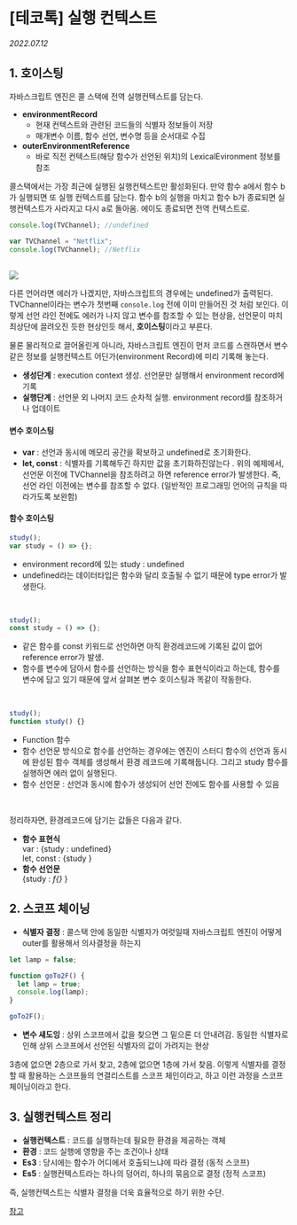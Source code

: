 
# \[테코톡] 실행 컨텍스트

_2022.07.12_

## 1\. 호이스팅

자바스크립트 엔진은 콜 스택에 전역 실행컨텍스트를 담는다.

- **environmentRecord**
  - 현재 컨텍스트와 관련된 코드들의 식별자 정보들이 저장
  - 매개변수 이름, 함수 선언, 변수명 등을 순서대로 수집
- **outerEnvironmentReference**
  - 바로 직전 컨텍스트\(해당 함수가 선언된 위치)의 LexicalEvironment 정보를 참조

콜스택에서는 가장 최근에 실행된 실행컨텍스트만 활성화된다. 만약 함수 a에서 함수 b가 실행되면 또 실행 컨텍스트를 담는다. 함수 b의 실행을 마치고 함수 b가 종료되면 실행컨텍스트가 사라지고 다시 a로 돌아옴. 에이도 종료되면 전역 컨텍스트로.

```js
console.log(TVChannel); //undefined

var TVChannel = "Netflix";
console.log(TVChannel); //Netflix
```

<br />

<Img src="https://img1.daumcdn.net/thumb/R1280x0/?scode=mtistory2&fname=https%3A%2F%2Fblog.kakaocdn.net%2Fdn%2FbFFKR0%2FbtrG8z1MhDp%2Fxqs8VND63bjwuLpAV4XXG0%2Fimg.png" />

다른 언어라면 에러가 나겠지만, 자바스크립트의 경우에는 undefined가 출력된다. TVChannel이라는 변수가 첫번째 `console.log` 전에 이미 만들어진 것 처럼 보인다. 이렇게 선언 라인 전에도 에러가 나지 않고 변수를 참조할 수 있는 현상을, 선언문이 마치 최상단에 끌려오진 듯한 현상인듯 해서, **호이스팅**이라고 부른다.

물론 물리적으로 끌어올린게 아니라, 자바스크립트 엔진이 먼저 코드를 스캔하면서 변수 같은 정보를 실행컨텍스트 어딘가\(environment Record)에 미리 기록해 놓는다.

- **생성단계** : execution context 생성. 선언문만 실행해서 environment record에 기록
- **실행단계** : 선언문 외 나머지 코드 순차적 실행. environment record를 참조하거나 업데이트

#### 변수 호이스팅

- **var** : 선언과 동시에 메모리 공간을 확보하고 undefined로 초기화한다.
- **let, const** : 식별자를 기록해두긴 하지만 값을 초기화하진않는다 . 위의 예제에서, 선언문 이전에 TVChannel을 참조하려고 하면 reference error가 발생한다. 즉, 선언 라인 이전에는 변수를 참조할 수 없다. \(일반적인 프로그래밍 언어의 규칙을 따라가도록 보완함)

#### 함수 호이스팅

```js
study();
var study = () => {};
```

- environment record에 있는 study : undefined
- undefined라는 데이터타입은 함수와 달리 호출될 수 없기 때문에 type error가 발생한다.

<br />

```js
study();
const study = () => {};
```

- 같은 함수를 const 키워드로 선언하면 아직 환경레코드에 기록된 값이 없어 reference error가 발생.
- 함수를 변수에 담아서 함수를 선언하는 방식을 함수 표현식이라고 하는데, 함수를 변수에 담고 있기 때문에 앞서 살펴본 변수 호이스팅과 똑같이 작동한다.

<br />

```js
study();
function study() {}
```

- Function 함수
- 함수 선언문 방식으로 함수를 선언하는 경우에는 엔진이 스터디 함수의 선언과 동시에 완성된 함수 객체를 생성해서 환경 레코드에 기록해둡니다. 그리고 study 함수를 실행하면 에러 없이 실행된다.
- 함수 선언문 : 선언과 동시에 함수가 생성되어 선언 전에도 함수를 사용할 수 있음

<br />

정리하자면, 환경레코드에 담기는 값들은 다음과 같다.

- **함수 표현식**  
  var : \{study : undefined}  
  let, const : \{study }
- **함수 선언문**  
  \{study : _f{}_ }

## 2\. 스코프 체이닝

- **식별자 결정** : 콜스택 안에 동일한 식별자가 여럿일때 자바스크립트 엔진이 어떻게 outer를 활용해서 의사결정을 하는지

```js
let lamp = false;

function goTo2F() {
  let lamp = true;
  console.log(lamp);
}

goTo2F();
```

- **변수 섀도잉** : 상위 스코프에서 값을 찾으면 그 밑으론 더 안내려감. 동일한 식별자로 인해 상위 스코프에서 선언된 식별자의 값이 가려지는 현상

3층에 없으면 2층으로 가서 찾고, 2층에 없으면 1층에 가서 찾음. 이렇게 식별자를 결정할 때 활용하는 스코프들의 연결리스트를 스코프 체인이라고, 하고 이런 과정을 스코프체이닝이라고 한다.

## 3\. 실행컨텍스트 정리

- **실행컨텍스트** : 코드를 실행하는데 필요한 환경을 제공하는 객체
- **환경** : 코드 실행에 영향을 주는 조건이나 상태
- **Es3** : 당시에는 함수가 어디에서 호출되느냐에 따라 결정 \(동적 스코프)
- **Es5** : 실행컨텍스트라는 하나의 덩어리, 하나의 묶음으로 결정 \(정적 스코프)

즉, 실행컨텍스트는 식별자 결정을 더욱 효율적으로 하기 위한 수단.

[참고](https://www.youtube.com/watch?v=EWfujNzSUmw)
